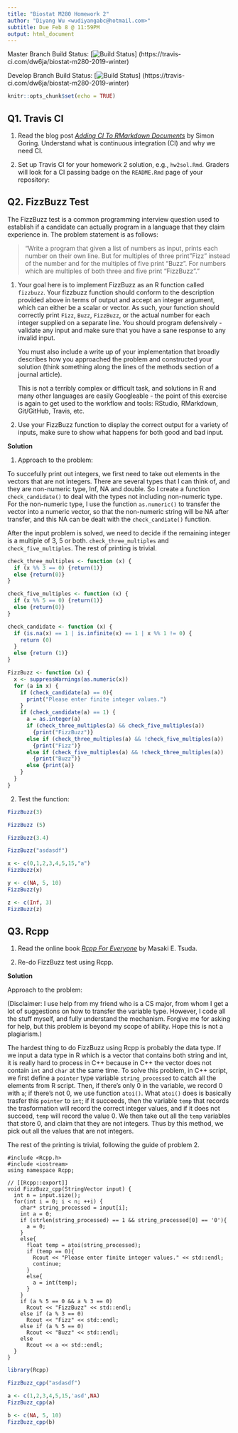 ```yaml
---
title: "Biostat M280 Homework 2"
author: "Diyang Wu <wudiyangabc@hotmail.com>"
subtitle: Due Feb 8 @ 11:59PM
output: html_document
---
```


Master Branch Build Status: [![Build Status](https://travis-ci.com/dw6ja/biostat-m280-2019-winter.svg?token=
n1aThhByBWVNp3dBWZ8f&branch=master)]
(https://travis-ci.com/dw6ja/biostat-m280-2019-winter)

Develop Branch Build Status: [![Build Status](https://travis-ci.com/dw6ja/biostat-m280-2019-winter.svg?token=
n1aThhByBWVNp3dBWZ8f&branch=develop)]
(https://travis-ci.com/dw6ja/biostat-m280-2019-winter)

```r
knitr::opts_chunk$set(echo = TRUE)
```


## Q1. Travis CI

1. Read the blog post [_Adding CI To RMarkdown Documents_](http://www.goring.org/resources/Adding_CI_To_RMarkdown.html) by Simon Goring. Understand what is continuous integration (CI) and why we need CI.

2. Set up Travis CI for your homework 2 solution, e.g., `hw2sol.Rmd`. Graders will look for a CI passing badge on the `README.Rmd` page of your repository:


## Q2. FizzBuzz Test

The FizzBuzz test is a common programming interview question used to establish if a candidate can actually program in a language that they claim experience in. The problem statement is as follows:

> "Write a program that given a list of numbers as input, prints each number on their own line. But for multiples of three print "Fizz" instead of the number and for the multiples of five print “Buzz”. For numbers which are multiples of both three and five print “FizzBuzz”."

1. Your goal here is to implement FizzBuzz as an R function called `fizzbuzz`. Your fizzbuzz function should conform to the description provided above in terms of output and accept an integer argument, which can either be a scalar or vector. As such, your function should correctly print `Fizz`, `Buzz`, `FizzBuzz`, or the actual number for each integer supplied on a separate line. You should program defensively - validate any input and make sure that you have a sane response to any invalid input.

    You must also include a write up of your implementation that broadly describes how you approached the problem and constructed your solution (think something along the lines of the methods section of a journal article).

    This is not a terribly complex or difficult task, and solutions in R and many other languages are easily Googleable - the point of this exercise is again to get used to the workflow and tools: RStudio, RMarkdown, Git/GitHub, Travis, etc.

2. Use your FizzBuzz function to display the correct output for a variety of inputs, make sure to show what happens for both good and bad input. 


  **Solution**

1. Approach to the problem:

To succefully print out integers, we first need to take out elements in the vectors that are not integers. There are several types that I can think of, and they are non-numeric type, Inf, NA and double. So I create a function `check_candidate()` to deal with the types not including non-numeric type. For the non-numeric type, I use the function `as.numeric()` to transfer the vector into a numeric vector, so that the non-numeric string will be NA after transfer, and this NA can be dealt with the `check_candiate()` function. 

After the input problem is solved, we need to decide if the remaining integer is a multiple of 3, 5 or both. `check_three_multiples` and `check_five_multiples`. The rest of printing is trivial.

```r
check_three_multiples <- function (x) {
  if (x %% 3 == 0) {return(1)}
  else {return(0)}
}

check_five_multiples <- function (x) {
  if (x %% 5 == 0) {return(1)}
  else {return(0)}
}

check_candidate <- function (x) {
  if (is.na(x) == 1 | is.infinite(x) == 1 | x %% 1 != 0) {
    return (0)
  }
  else {return (1)}
}

FizzBuzz <- function (x) {
  x <- suppressWarnings(as.numeric(x))
  for (a in x) {
    if (check_candidate(a) == 0){
      print("Please enter finite integer values.")
    }
    if (check_candidate(a) == 1) {
      a = as.integer(a)
      if (check_three_multiples(a) && check_five_multiples(a)) 
        {print("FizzBuzz")}
      else if (check_three_multiples(a) && !check_five_multiples(a)) 
        {print("Fizz")}
      else if (check_five_multiples(a) && !check_three_multiples(a)) 
        {print("Buzz")}
      else {print(a)}
    }
  }
}


```

2. Test the function:
```r
FizzBuzz(3)

FizzBuzz (5)

FizzBuzz(3.4)

FizzBuzz("asdasdf")

x <- c(0,1,2,3,4,5,15,"a")
FizzBuzz(x)

y <- c(NA, 5, 10)
FizzBuzz(y)

z <- c(Inf, 3)
FizzBuzz(z)
```


## Q3. Rcpp

1. Read the online book [_Rcpp For Everyone_](https://teuder.github.io/rcpp4everyone_en/) by Masaki E. Tsuda.

2. Re-do FizzBuzz test using Rcpp. 

  **Solution**

Approach to the problem:

(Disclaimer: I use help from my friend who is a CS major, from whom I get a lot of suggestions on how to transfer the variable type. However, I code all the stuff myself, and fully understand the mechanism. Forgive me for asking for help, but this problem is beyond my scope of ability. Hope this is not a plagiarism.)

The hardest thing to do FizzBuzz using Rcpp is probably the data type. If we input a data type in R which is a vector that contains both string and int, it is really hard to process in C++ because in C++ the vector does not contain `int` and `char` at the same time. To solve this problem, in C++ script, we first define a `pointer` type variable `string_processed` to catch all the elements from R script. Then, if there's only 0 in the variable, we record 0 with `a`; if there's not 0, we use function `atoi()`. What `atoi()` does is basically trasfer this `pointer` to `int`; if it succeeds, then the variable `temp` that records the trasformation will record the correct integer values, and if it does not succeed, `temp` will record the value 0. We then take out all the `temp` variables that store 0, and claim that they are not integers. Thus by this method, we pick out all the values that are not integers.

The rest of the printing is trivial, following the guide of problem 2. 


```Rcpp
#include <Rcpp.h>
#include <iostream>
using namespace Rcpp;

// [[Rcpp::export]]
void FizzBuzz_cpp(StringVector input) {
  int n = input.size();
  for(int i = 0; i < n; ++i) {
    char* string_processed = input[i];
    int a = 0;
    if (strlen(string_processed) == 1 && string_processed[0] == '0'){
      a = 0;
    }
    else{
      float temp = atoi(string_processed);
      if (temp == 0){
        Rcout << "Please enter finite integer values." << std::endl;
        continue;
      }
      else{
        a = int(temp);
      }
    }
    if (a % 5 == 0 && a % 3 == 0)
      Rcout << "FizzBuzz" << std::endl;
    else if (a % 3 == 0)
      Rcout << "Fizz" << std::endl;
    else if (a % 5 == 0)
      Rcout << "Buzz" << std::endl;
    else
      Rcout << a << std::endl;
  }
}
```


```r
library(Rcpp)

FizzBuzz_cpp("asdasdf")

a <- c(1,2,3,4,5,15,'asd',NA)
FizzBuzz_cpp(a)

b <- c(NA, 5, 10)
FizzBuzz_cpp(b)
```
